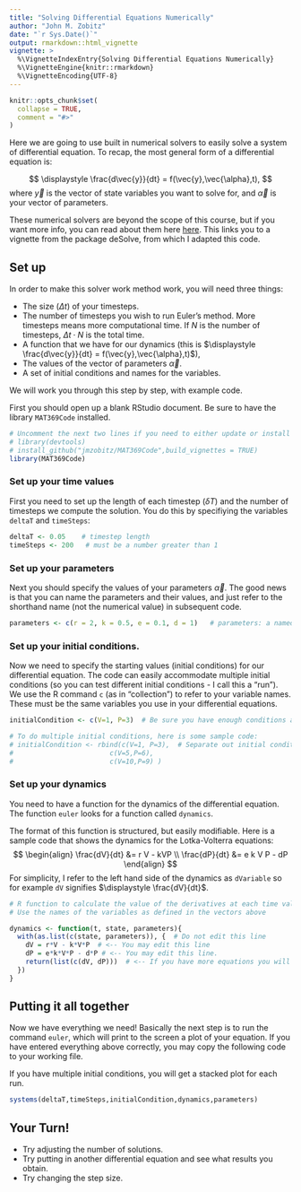 ```yaml
---
title: "Solving Differential Equations Numerically"
author: "John M. Zobitz"
date: "`r Sys.Date()`"
output: rmarkdown::html_vignette
vignette: >
  %\VignetteIndexEntry{Solving Differential Equations Numerically}
  %\VignetteEngine{knitr::rmarkdown}
  %\VignetteEncoding{UTF-8}
---
```


 <!-- Note the various macros within the `vignette` section of the metadata block above. These are required in order to instruct R how to build the vignette. Note that you should change the `title` field and the `\VignetteIndexEntry` to match the title of your vignette. -->

```r
knitr::opts_chunk$set(
  collapse = TRUE,
  comment = "#>"
)
```

Here we are going to use built in numerical solvers to easily solve a system of differential equation.  To recap, the most general form of a differential equation is: 

$$ \displaystyle \frac{d\vec{y}}{dt} = f(\vec{y},\vec{\alpha},t), $$
where $\vec{y}$ is the vector of state variables you want to solve for, and $\vec{\alpha}$ is your vector of parameters.

These numerical solvers are beyond the scope of this course, but if you want more info, you can read about them here [here](https://cran.r-project.org/web/packages/deSolve/vignettes/deSolve.pdf).  This links you to a vignette from the package deSolve, from which I adapted this code. 


## Set up

In order to make this solver work method work, you will need three things:

- The size ($\Delta t$) of your timesteps.
- The number of timesteps you wish to run Euler's method.  More timesteps means more computational time.  If $N$ is the number of timesteps, $\Delta t \cdot N$ is the total time.
- A function that we have for our dynamics (this is $\displaystyle \frac{d\vec{y}}{dt} = f(\vec{y},\vec{\alpha},t)$),
- The values of the vector of parameters $\vec{\alpha}$.
- A set of initial conditions and names for the variables.

We will work you through this step by step, with example code.

First you should open up a blank RStudio document.  Be sure to have the library `MAT369Code` installed.

```r
# Uncomment the next two lines if you need to either update or install the MAT 369 Code
# library(devtools)
# install_github("jmzobitz/MAT369Code",build_vignettes = TRUE)
library(MAT369Code)

```


### Set up your time values
First you need to set up the length of each timestep ($\delta T$) and the number of timesteps we compute the solution.  You do this by specifiying the variables `deltaT` and `timeSteps`:
```r
deltaT <- 0.05    # timestep length
timeSteps <- 200   # must be a number greater than 1
```


### Set up your parameters
Next you should specify the values of your parameters $\vec{\alpha}$.  The good news is that you can name the parameters and their values, and just refer to the shorthand name (not the numerical value) in subsequent code.

```r
parameters <- c(r = 2, k = 0.5, e = 0.1, d = 1)   # parameters: a named vector
```

### Set up your initial conditions.
Now we need to specify the starting values (initial conditions) for our differential equation.  The code can easily accommodate multiple initial conditions (so you can test different initial conditions - I call this a "run"). We use the R command `c` (as in "collection") to refer to your variable names.  These must be the same variables you use in your differential equations.

```r

initialCondition <- c(V=1, P=3)  # Be sure you have enough conditions as you do variables.

# To do multiple initial conditions, here is some sample code:
# initialCondition <- rbind(c(V=1, P=3),  # Separate out initial conditions with a separate row.
#                        c(V=5,P=6),
#                        c(V=10,P=9) )
```



### Set up your dynamics
You need to have a function for the dynamics of the differential equation.  The function `euler` looks for a function called `dynamics`.

The format of this function is structured, but easily modifiable.  Here is a sample code that shows the dynamics for the Lotka-Volterra equations:
$$ \begin{align} \frac{dV}{dt} &= r V - kVP \\ \frac{dP}{dt} &= e k V P - dP \end{align} $$
For simplicity, I refer to the left hand side of the dynamics as `dVariable` so for example `dV` signifies $\displaystyle \frac{dV}{dt}$.

```r
# R function to calculate the value of the derivatives at each time value
# Use the names of the variables as defined in the vectors above

dynamics <- function(t, state, parameters){
  with(as.list(c(state, parameters)), {  # Do not edit this line
    dV = r*V - k*V*P  # <-- You may edit this line
    dP = e*k*V*P - d*P # <-- You may edit this line.
    return(list(c(dV, dP)))  # <-- If you have more equations you will need to list the dVariables
  })
}


```



## Putting it all together

Now we have everything we need!  Basically the next step is to run the command `euler`, which will print to the screen a plot of your equation. If you have entered everything above correctly, you may copy the following code to your working file.

If you have multiple initial conditions, you will get a stacked plot for each run.

```r
systems(deltaT,timeSteps,initialCondition,dynamics,parameters)
```


## Your Turn!
- Try adjusting the number of solutions.
- Try putting in another differential equation and see what results you obtain.
- Try changing the step size.
